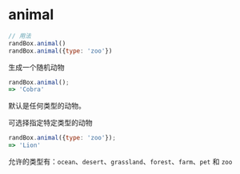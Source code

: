 # animal

```js
// 用法
randBox.animal()
randBox.animal({type: 'zoo'})
```

生成一个随机动物

```js
randBox.animal();
=> 'Cobra'
```

默认是任何类型的动物。

可选择指定特定类型的动物

```js
randBox.animal({type: 'zoo'});
=> 'Lion'
```

允许的类型有：`ocean`、`desert`、`grassland`、`forest`、`farm`、`pet` 和 `zoo`
